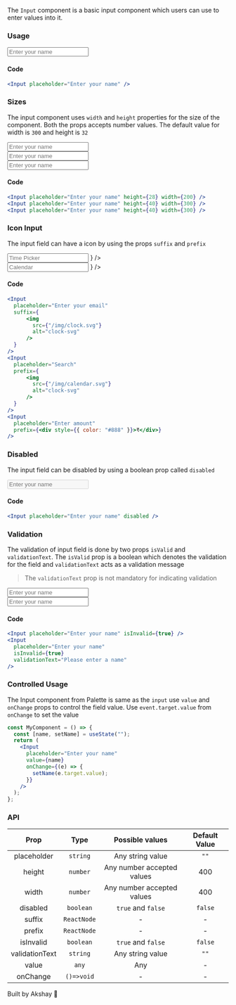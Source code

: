 
The `Input` component is a basic input component which users can use to enter values into it.

### Usage

<Input placeholder="Enter your name" />

#### Code

```jsx
<Input placeholder="Enter your name" />
```

### Sizes

The input component uses `width` and `height` properties for the size of the component. Both the props accepts number values.
The default value for width is `300` and height is `32`

<div style={{ paddingBottom: "10px" }}>
  <Input placeholder="Enter your name" height={28} width={200} />
</div>
<div style={{ paddingBottom: "10px" }}>
  <Input placeholder="Enter your name" height={40} width={280} />
</div>
<div style={{ paddingBottom: "10px" }}>
  <Input placeholder="Enter your name" height={50} width={320} />
</div>

#### Code

```jsx
<Input placeholder="Enter your name" height={28} width={200} />
<Input placeholder="Enter your name" height={40} width={300} />
<Input placeholder="Enter your name" height={40} width={300} />
```

### Icon Input

The input field can have a icon by using the props `suffix` and `prefix`

<div style={{ paddingBottom: "15px" }}>
  <Input
    placeholder="Time Picker"
    suffix={
      <img
        style={{ height: "12px", width: "12px" }}
        src={"/img/clock.svg"}
        alt="clock-svg"
      />
    }
  />
</div>
<div style={{ paddingBottom: "15px" }}>
  <Input
    placeholder="Calendar"
    prefix={
      <img
        style={{ height: "13px", width: "13px" }}
        src={"/img/calendar.svg"}
        alt="clock-svg"
      />
    }
  />
</div>

#### Code

```jsx
<Input
  placeholder="Enter your email"
  suffix={
      <img
        src={"/img/clock.svg"}
        alt="clock-svg"
      />
  }
/>
<Input
  placeholder="Search"
  prefix={
      <img
        src={"/img/calendar.svg"}
        alt="clock-svg"
      />
  }
/>
<Input
  placeholder="Enter amount"
  prefix={<div style={{ color: "#888" }}>₹</div>}
/>
```

### Disabled

The input field can be disabled by using a boolean prop called `disabled`

<Input placeholder="Enter your name" disabled />

#### Code

```jsx
<Input placeholder="Enter your name" disabled />
```

### Validation

The validation of input field is done by two props `isValid` and `validationText`. The `isValid` prop
is a boolean which denotes the validation for the field and `validationText` acts as a validation message

> The `validationText` prop is not mandatory for indicating validation

<Input placeholder="Enter your name" isInvalid={true} />
<div style={{ paddingTop: "20px" }}>
  <Input
    placeholder="Enter your name"
    isInvalid={true}
    validationText="Please enter a name"
  />
</div>

#### Code

```jsx
<Input placeholder="Enter your name" isInvalid={true} />
<Input
  placeholder="Enter your name"
  isInvalid={true}
  validationText="Please enter a name"
/>
```

### Controlled Usage

The Input component from Palette is same as the `input` use `value` and `onChange` props to control the field value.
Use `event.target.value` from `onChange` to set the value

```jsx
const MyComponent = () => {
  const [name, setName] = useState("");
  return (
    <Input
      placeholder="Enter your name"
      value={name}
      onChange={(e) => {
        setName(e.target.value);
      }}
    />
  );
};
```

### API

|      Prop      |    Type     |      Possible values       | Default Value |
| :------------: | :---------: | :------------------------: | :-----------: |
|  placeholder   |  `string`   |      Any string value      |     `""`      |
|     height     |  `number`   | Any number accepted values |      400      |
|     width      |  `number`   | Any number accepted values |      400      |
|    disabled    |  `boolean`  |     `true` and `false`     |    `false`    |
|     suffix     | `ReactNode` |             -              |       -       |
|     prefix     | `ReactNode` |             -              |       -       |
|   isInvalid    |  `boolean`  |     `true` and `false`     |    `false`    |
| validationText |  `string`   |      Any string value      |     `""`      |
|     value      |    `any`    |            Any             |       -       |
|    onChange    | `()=>void`  |             -              |       -       |

Built by Akshay 🤙
